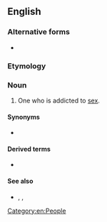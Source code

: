 ==English==

===Alternative forms===
* {{l|en|sexoholic}}

===Etymology===
{{suffix|en|sex|aholic}}

===Noun===
{{en-noun}}

# One who is addicted to [[sex]].

====Synonyms====
* {{l|en|shagaholic}} {{qualifier|UK|slang}}

====Derived terms====
* {{l|en|sexaholism}}

====See also====
* {{l|en|erotomania}}, {{l|en|satyromania}}, {{l|en|nymphomania}}

[[Category:en:People]]